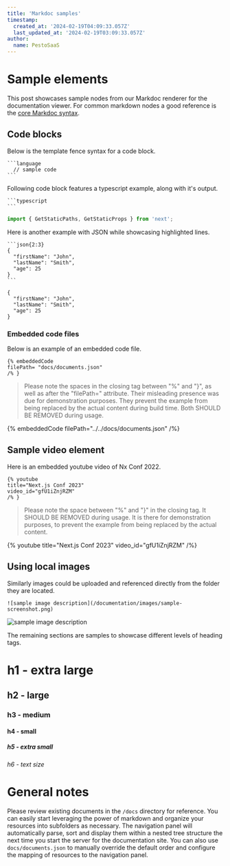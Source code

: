 ```yaml
---
title: 'Markdoc samples'
timestamp:
  created_at: '2024-02-19T04:09:33.057Z'
  last_updated_at: '2024-02-19T03:09:33.057Z'
author:
  name: PestoSaaS
---
```


# Sample elements

This post showcases sample nodes from our Markdoc renderer for the documentation viewer. For common markdown nodes a good reference is the [core Markdoc syntax](https://markdoc.dev/docs/syntax).

## Code blocks

Below is the template fence syntax for a code block.

````
```language
  // sample code
```
````

Following code block features a typescript example, along with it's output.

````
```typescript
```
````

```typescript
import { GetStaticPaths, GetStaticProps } from 'next';
```

Here is another example with JSON while showcasing highlighted lines.

````
```json{2:3}
{
  "firstName": "John",
  "lastName": "Smith",
  "age": 25
}
```
````

```json{2:3}
{
  "firstName": "John",
  "lastName": "Smith",
  "age": 25
}
```

### Embedded code files

Below is an example of an embedded code file.

```
{% embeddedCode
filePath= "docs/documents.json"
/% }
```

> Please note the spaces in the closing tag between "%" and "}", as well as after the "filePath=" attribute. Their misleading presence was due for demonstration purposes. They prevent the example from being replaced by the actual content during build time. Both SHOULD BE REMOVED during usage.

{% embeddedCode
filePath="../../docs/documents.json"
/%}

## Sample video element

Here is an embedded youtube video of Nx Conf 2022.

```
{% youtube
title="Next.js Conf 2023"
video_id="gfU1iZnjRZM"
/% }
```

> Please note the space between "%" and "}" in the closing tag. It SHOULD BE REMOVED during usage. It is there for demonstration purposes, to prevent the example from being replaced by the actual content.

{% youtube
title="Next.js Conf 2023"
video_id="gfU1iZnjRZM"
/%}

## Using local images

Similarly images could be uploaded and referenced directly from the folder they are located.

```
![sample image description](/documentation/images/sample-screenshot.png)
```

![sample image description](/documentation/images/sample-screenshot.png)

The remaining sections are samples to showcase different levels of heading tags.

# h1 - extra large

## h2 - large

### h3 - medium

#### h4 - small

##### h5 - extra small

###### h6 - text size

# General notes

Please review existing documents in the `/docs` directory for reference. You can easily start leveraging the power of markdown and organize your resources into subfolders as necessary. The navigation panel will automatically parse, sort and display them within a nested tree structure the next time you start the server for the documentation site. You can also use `docs/documents.json` to manually override the default order and configure the mapping of resources to the navigation panel.
